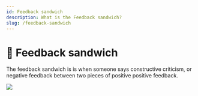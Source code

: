 ```yaml
---
id: Feedback sandwich
description: What is the Feedback sandwich?
slug: /feedback-sandwich
---
```


# 🥪 Feedback sandwich

The feedback sandwich is is when someone says constructive criticism, or negative feedback between two pieces of positive positive feedback. 


![](\img\feedbacksandwich.png)
